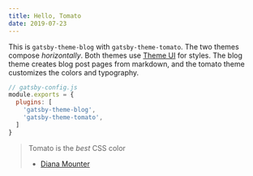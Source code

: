 ```yaml
---
title: Hello, Tomato
date: 2019-07-23
---
```


This is `gatsby-theme-blog` with `gatsby-theme-tomato`.
The two themes compose *horizontally*.
Both themes use [Theme UI][] for styles.
The blog theme creates blog post pages from markdown,
and the tomato theme customizes the colors and typography.

```js
// gatsby-config.js
module.exports = {
  plugins: [
    'gatsby-theme-blog',
    'gatsby-theme-tomato',
  ]
}
```

> Tomato is the *best* CSS color
> - [Diana Mounter](https://twitter.com/broccolini)

[theme ui]: https://theme-ui.com

